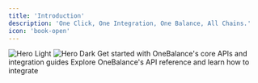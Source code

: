 ```yaml
---
title: 'Introduction'
description: 'One Click, One Integration, One Balance, All Chains.'
icon: 'book-open'
---
```


<img className="block dark:hidden" src="/images/hero-light.png" alt="Hero Light" />

<img className="hidden dark:block" src="/images/hero-dark.png" alt="Hero Dark" />

<CardGroup cols={2}>
  <Card title="Get Started" icon="terminal" href="/quickstart">
    Get started with OneBalance's core APIs and integration guides
  </Card>

  <Card title="API Reference" icon="code-xml" href="/api-reference/introduction">
    Explore OneBalance's API reference and learn how to integrate
  </Card>
</CardGroup>
